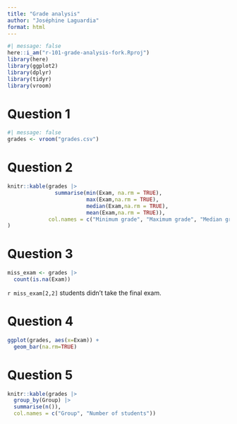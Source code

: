 ```yaml
---
title: "Grade analysis"
author: "Joséphine Laguardia"
format: html
---
```


```r
#| message: false
here::i_am("r-101-grade-analysis-fork.Rproj")
library(here)
library(ggplot2)
library(dplyr)
library(tidyr)
library(vroom)
```

# Question 1

```r
#| message: false
grades <- vroom("grades.csv")
```

# Question 2

```r
knitr::kable(grades |> 
               summarise(min(Exam, na.rm = TRUE), 
                         max(Exam,na.rm = TRUE), 
                         median(Exam,na.rm = TRUE), 
                         mean(Exam,na.rm = TRUE)),
             col.names = c("Minimum grade", "Maximum grade", "Median grade", "Mean grade")
)
```

# Question 3

```r
miss_exam <- grades |> 
  count(is.na(Exam))
```
`r miss_exam[2,2]` students didn't take the final exam.

# Question 4

```r
ggplot(grades, aes(x=Exam)) +
  geom_bar(na.rm=TRUE)
```

# Question 5

```r
knitr::kable(grades |> 
  group_by(Group) |>
  summarise(n()),
  col.names = c("Group", "Number of students"))
```


